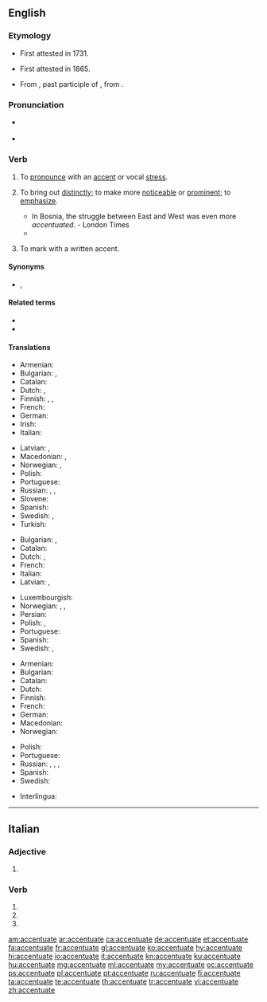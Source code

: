 ==English==
{{was wotd|2008|January|17}}

===Etymology===
* First attested in 1731.
* {{sense|emphasize}} First attested in 1865.
* From {{etyl|ML.|en}} {{m|la|accentuātus}}, past participle of {{m|la|accentuāre}}, from {{m|la|accentus}}.

===Pronunciation===
* {{a|RP|US}} {{IPA|/əkˈsen.tʃu.eɪt/|/æk.ˈsen.tʃu.ˌeɪt/|lang=en}}
* {{audio|en-us-accentuate.ogg|Audio (US)|lang=en}}

===Verb===
{{en-verb|accentuat}}

# {{lb|en|transitive}} To [[pronounce]] with an [[accent]] or vocal [[stress]].
# {{lb|en|transitive}} To bring out [[distinctly]]; to make more [[noticeable]] or [[prominent]]; to [[emphasize]].
#* In Bosnia, the struggle between East and West was even more ''accentuated''. - London Times
#* {{quote-book|year=1913|author=[[w:Robert Barr (writer)|Robert Barr]]
|title=Lord Stranleigh Abroad
|chapter=5|url=http://openlibrary.org/works/OL1796924W
|passage=These were business hours, and a feeling of loneliness crept over him, perhaps germinated by his sight of the illustrated papers, and '''accentuated''' by an attempted perusal of them.}}
# {{lb|en|transitive}} To mark with a written accent.

====Synonyms====
* {{l|en|accent}}, {{l|en|betone}}

====Related terms====
* {{l|en|accentual}}
* {{l|en|accentuation}}

====Translations====
{{trans-top|to pronounce with an accent}}
* Armenian: {{t+|hy|շեշտել|sc=Armn}}
* Bulgarian: {{t+|bg|акцентувам}}, {{t|bg|[[поставям]] [[ударение]]|pf}}
* Catalan: {{t+|ca|accentuar}}
* Dutch: {{t+|nl|beklemtonen}}, {{t+|nl|accentueren}}
* Finnish: {{t+|fi|korostaa}}, {{t+|fi|painottaa}}, {{t+|fi|sävyttää}}
* French: {{t+|fr|accentuer}}
* German: {{t+|de|akzentuieren}}
* Irish: {{t|ga|aiceannaigh}}
* Italian: {{t+|it|accentuare}}
{{trans-mid}}
* Latvian: {{t|lv|akcentēt}}, {{t|lv|uzsvērt}}
* Macedonian: {{t|mk|нагла́сува}}, {{t|mk|акценти́ра}}
* Norwegian: {{t+|no|aksentuere}}, {{t|no|betone}}
* Polish: {{t+|pl|akcentować}}
* Portuguese: {{t+|pt|acentuar}}
* Russian: {{t+|ru|акценти́ровать}}, {{t|ru|[[ста́вить]] [[ударе́ние]]|impf}}, {{t|ru|[[поста́вить]] [[ударе́ние]]|pf}}
* Slovene: {{t|sl|naglasiti}}
* Spanish: {{t+|es|acentuar}}
* Swedish: {{t+|sv|accentuera}}, {{t+|sv|betona}}
* Turkish: {{t+|tr|vurgulamak}}
{{trans-bottom}}

{{trans-top|to bring out distinctly}}
* Bulgarian: {{t+|bg|подчертавам}}, {{t|bg|акцентирам}}
* Catalan: {{t+|ca|accentuar}}
* Dutch: {{t+|nl|benadrukken}}, {{t+|nl|beklemtonen}}
* French: {{t+|fr|accentuer}}
* Italian: {{t+|it|accentuare}}
* Latvian: {{t|lv|akcentēt}}, {{t|lv|uzsvērt}}
{{trans-mid}}
* Luxembourgish: {{t|lb|accentuéieren}}
* Norwegian: {{t+|no|aksentuere}}, {{t|no|betone}}, {{t|no|framheve}}
* Persian: {{t|fa|تأکید کردن|tr=ta'kid kardan|sc=fa-Arab}}
* Polish: {{t+|pl|akcentować}}, {{t|pl|uwypuklić}}
* Portuguese: {{t+|pt|acentuar}}
* Spanish: {{t+|es|acentuar}}
* Swedish: {{t+|sv|accentuera}}, {{t+|sv|betona}}
{{trans-bottom}}

{{trans-top|to mark with a written accent}}
* Armenian: {{t+|hy|շեշտել|sc=Armn}}
* Bulgarian: {{t|bg|поставям ударение}}
* Catalan: {{t+|ca|accentuar}}
* Dutch: {{t+|nl|beklemtonen}}
* Finnish: {{t|fi|[[merkitä]] [[aksentit]]}}
* French: {{t+|fr|accentuer}}
* German: {{t+|de|hervorheben}}
* Macedonian: {{t|mk|акценти́ра}}
* Norwegian: {{t+|no|aksentuere}}
{{trans-mid}}
* Polish: {{t+|pl|akcentować}}
* Portuguese: {{t+|pt|acentuar}}
* Russian: {{t|ru|[[проставля́ть]] [[ударе́ние]]|impf}}, {{t|ru|[[проста́вить]] [[ударе́ние]]|pf}}, {{t|ru|[[ста́вить]] [[ударе́ние]]|impf}}, {{t|ru|[[поста́вить]] [[ударе́ние]]|pf}}
* Spanish: {{t+|es|acentuar}}
* Swedish: {{t+|sv|accentuera}}
{{trans-bottom}}

{{checktrans-top}}
* Interlingua: {{t-check|ia|accentuar}}
{{checktrans-bottom}}

----

==Italian==

===Adjective===
{{head|it|adjective form|g=f-p}}

# {{inflection of|accentuato||f|p|lang=it}}

===Verb===
{{head|it|verb form|cat2=past participle forms}}

# {{inflection of|accentuare||2|p|pres|indc|lang=it}}
# {{inflection of|accentuare||2|p|impr|lang=it}}
# {{inflection of|accentuato||f|p|lang=it}}

[[am:accentuate]]
[[ar:accentuate]]
[[ca:accentuate]]
[[de:accentuate]]
[[et:accentuate]]
[[fa:accentuate]]
[[fr:accentuate]]
[[gl:accentuate]]
[[ko:accentuate]]
[[hy:accentuate]]
[[hi:accentuate]]
[[io:accentuate]]
[[it:accentuate]]
[[kn:accentuate]]
[[ku:accentuate]]
[[hu:accentuate]]
[[mg:accentuate]]
[[ml:accentuate]]
[[my:accentuate]]
[[oc:accentuate]]
[[ps:accentuate]]
[[pl:accentuate]]
[[pt:accentuate]]
[[ru:accentuate]]
[[fi:accentuate]]
[[ta:accentuate]]
[[te:accentuate]]
[[th:accentuate]]
[[tr:accentuate]]
[[vi:accentuate]]
[[zh:accentuate]]